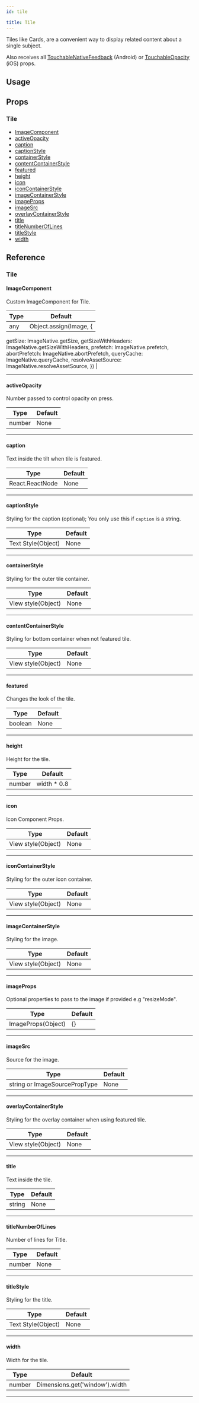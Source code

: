 ```yaml
---
id: tile

title: Tile
---
```






Tiles like Cards, are a convenient way to display related content about a single subject.

Also receives all [TouchableNativeFeedback](http://reactnative.dev/docs/touchablenativefeedback.html#props) (Android) or [TouchableOpacity](http://reactnative.dev/docs/touchableopacity.html#props) (iOS) props.

## Usage

<Usage />

## Props

### Tile

- [ImageComponent](#imagecomponent)
- [activeOpacity](#activeopacity)
- [caption](#caption)
- [captionStyle](#captionstyle)
- [containerStyle](#containerstyle)
- [contentContainerStyle](#contentcontainerstyle)
- [featured](#featured)
- [height](#height)
- [icon](#icon)
- [iconContainerStyle](#iconcontainerstyle)
- [imageContainerStyle](#imagecontainerstyle)
- [imageProps](#imageprops)
- [imageSrc](#imagesrc)
- [overlayContainerStyle](#overlaycontainerstyle)
- [title](#title)
- [titleNumberOfLines](#titlenumberoflines)
- [titleStyle](#titlestyle)
- [width](#width)

## Reference

### Tile

#### ImageComponent

Custom ImageComponent for Tile.

| Type | Default                |
| ---- | ---------------------- |
| any  | Object.assign(Image, { |

getSize: ImageNative.getSize,
getSizeWithHeaders: ImageNative.getSizeWithHeaders,
prefetch: ImageNative.prefetch,
abortPrefetch: ImageNative.abortPrefetch,
queryCache: ImageNative.queryCache,
resolveAssetSource: ImageNative.resolveAssetSource,
}) |

---

#### activeOpacity

Number passed to control opacity on press.

| Type   | Default |
| ------ | ------- |
| number | None    |

---

#### caption

Text inside the tilt when tile is featured.

| Type            | Default |
| --------------- | ------- |
| React.ReactNode | None    |

---

#### captionStyle

Styling for the caption (optional); You only use this if `caption` is a string.

| Type               | Default |
| ------------------ | ------- |
| Text Style(Object) | None    |

---

#### containerStyle

Styling for the outer tile container.

| Type               | Default |
| ------------------ | ------- |
| View style(Object) | None    |

---

#### contentContainerStyle

Styling for bottom container when not featured tile.

| Type               | Default |
| ------------------ | ------- |
| View style(Object) | None    |

---

#### featured

Changes the look of the tile.

| Type    | Default |
| ------- | ------- |
| boolean | None    |

---

#### height

Height for the tile.

| Type   | Default      |
| ------ | ------------ |
| number | width \* 0.8 |

---

#### icon

Icon Component Props.

| Type               | Default |
| ------------------ | ------- |
| View style(Object) | None    |

---

#### iconContainerStyle

Styling for the outer icon container.

| Type               | Default |
| ------------------ | ------- |
| View style(Object) | None    |

---

#### imageContainerStyle

Styling for the image.

| Type               | Default |
| ------------------ | ------- |
| View style(Object) | None    |

---

#### imageProps

Optional properties to pass to the image if provided e.g "resizeMode".

| Type               | Default |
| ------------------ | ------- |
| ImageProps(Object) | {}      |

---

#### imageSrc

Source for the image.

| Type                          | Default |
| ----------------------------- | ------- |
| string or ImageSourcePropType | None    |

---

#### overlayContainerStyle

Styling for the overlay container when using featured tile.

| Type               | Default |
| ------------------ | ------- |
| View style(Object) | None    |

---

#### title

Text inside the tile.

| Type   | Default |
| ------ | ------- |
| string | None    |

---

#### titleNumberOfLines

Number of lines for Title.

| Type   | Default |
| ------ | ------- |
| number | None    |

---

#### titleStyle

Styling for the title.

| Type               | Default |
| ------------------ | ------- |
| Text Style(Object) | None    |

---

#### width

Width for the tile.

| Type   | Default                        |
| ------ | ------------------------------ |
| number | Dimensions.get('window').width |

---
